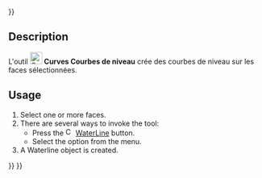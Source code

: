<languages/>
{{UnfinishedDocu{{#translation:}}}}

<div lang="en" dir="ltr" class="mw-content-ltr">
{{Docnav
|[[Curves_TruncateExtend|TruncateExtend]]
|[[Curves_GeomInfo|GeomInfo]]
|[[Curves_Workbench|Curves]]
|IconL=Curves_TruncateExtend.svg
|IconR=Curves_GeomInfo.svg
|IconC=Curves_workbench_icon.svg
}}
</div>

<div lang="en" dir="ltr" class="mw-content-ltr">
{{GuiCommand
|Name=Curves WaterlineCurves
|MenuLocation=Surfaces → WaterLine
|Workbenches=[[Curves_Workbench|Curves]]
}}
</div>

<div lang="en" dir="ltr" class="mw-content-ltr">
==Description==
</div>

L'outil [[Image:Curves_WaterlineCurves.svg|24px]] '''Curves Courbes de niveau''' crée des courbes de niveau sur les faces sélectionnées.

<div lang="en" dir="ltr" class="mw-content-ltr">
==Usage==
</div>

<div lang="en" dir="ltr" class="mw-content-ltr">
# Select one or more faces.
# There are several ways to invoke the tool:
#* Press the [[Image:Curves_WaterlineCurves.svg|16px]] [[Curves_WaterlineCurves|WaterLine]] button.
#* Select the {{MenuCommand|Surfaces → [[Image:Curves_WaterlineCurves.svg|16px]] WaterLine}} option from the menu.
# A Waterline object is created.
</div>


<div lang="en" dir="ltr" class="mw-content-ltr">
{{Docnav
|[[Curves_TruncateExtend|TruncateExtend]]
|[[Curves_GeomInfo|GeomInfo]]
|[[Curves_Workbench|Curves]]
|IconL=Curves_TruncateExtend.svg
|IconR=Curves_GeomInfo.svg
|IconC=Curves_workbench_icon.svg
}}
</div>

{{Curves Tools navi{{#translation:}}}}
{{Userdocnavi{{#translation:}}}}